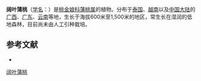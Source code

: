 {{Speciesbox
| name = 阔叶蒲桃
| status = 
| status_system = 
| image = 
| genus = Syzygium
| species = latilimbum
| authority = (Merr.) Merr.
}}

'''阔叶蒲桃'''（[[学名|学名]]：{{lang|la|''Syzygium latilimbum''}}）是[[桃金娘科|桃金娘科]][[蒲桃属|蒲桃属]]的植物。分布于[[泰国|泰国]]、[[越南|越南]]以及[[中国大陆|中国大陆]]的[[广西|广西]]、[[广东|广东]]、[[云南|云南]]等地，生长于海拔600米至1,500米的地区，常生长在湿润的低地森林，目前尚未由人工引种栽培。

== 参考文献 ==
<div class="references-small">
* {{cite web| url =http://www.bioinfo.cn/db05/KmzwSpecies.php?action=view&id=13367| title =阔叶蒲桃| work =《中国高等植物数据库全库》| publisher =中国科学院微生物研究所| author =昆明植物研究所| accessdate =2009-02-24| archive-date =2018-06-28| archive-url =https://web.archive.org/web/20180628204035/http://www.bioinfo.cn/db05/KmzwSpecies.php?action=view| dead-url =yes}}
</div>
{{Taxonbar|from=Q15227759}}

{{DEFAULTSORT:Syzygium latilimbum}}
[[Category:蒲桃属|阔叶蒲桃]]


{{Myrtaceae-stub}}